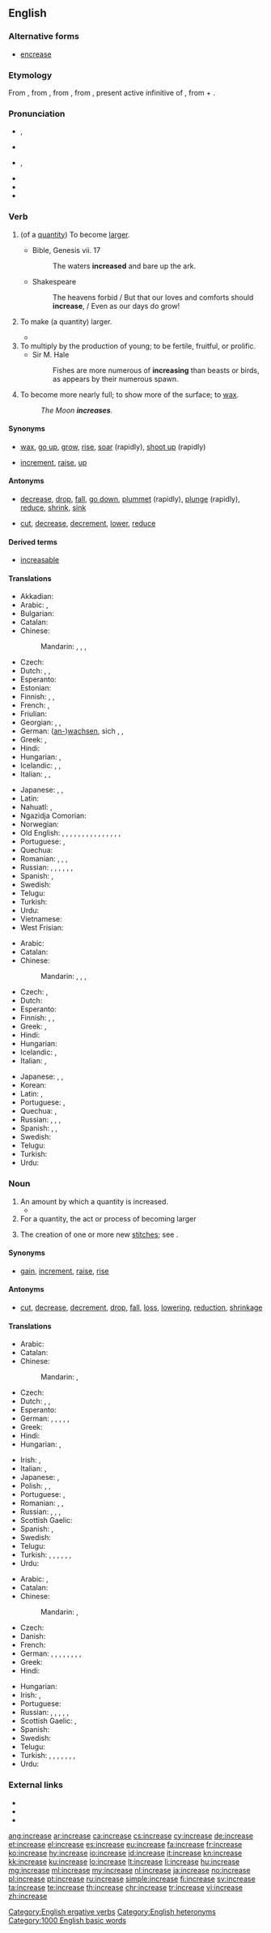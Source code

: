 ==English==

===Alternative forms===
* [[encrease]]

===Etymology===
From {{etyl|enm|en}} {{m|enm|increase}}, from {{etyl|xno|en}} {{term|encreistre|lang=fro}}, from {{etyl|fro|en}}, from {{etyl|la|en}} {{term|lang=la|increscere||increase}}, present active infinitive of {{m|la|increscō}}, from {{term|lang=la|in||in, on}} + {{m|la|crescō||grow}}.

===Pronunciation===
* {{sense|verb}} {{enPR|ĭnkrēsʹ}}, {{IPA|/ɪnˈkɹiːs/|lang=en}}
* {{audio|en-us-increase-verb.ogg|Audio (US)|lang=en}}
* {{sense|noun}} {{enPR|ĭnʹkrēs}}, {{IPA|/ˈɪnkɹiːs/|lang=en}}
* {{audio|en-us-increase-noun.ogg|Audio (US)|lang=en}}
* {{rhymes|iːs|lang=en}}
* {{hyphenation|in|crease|lang=en}}

===Verb===
{{en-verb|increas}}

# {{context|intransitive|lang=en}} (of a [[quantity]]) To become [[large]]r.
#* Bible, Genesis vii. 17
#*: The waters '''increased''' and bare up the ark.
#* Shakespeare
#*: The heavens forbid / But that our loves and comforts should '''increase''', / Even as our days do grow!
# {{context|transitive|lang=en}} To make (a quantity) larger.
#* {{quote-magazine|year=2013|month=July-August|author=[http://www.americanscientist.org/authors/detail/fenella-saunders Fenella Saunders]|magazine={{w|American Scientist}}
|title=[http://www.americanscientist.org/issues/pub/2013/4/tiny-lenses-see-the-big-picture Tiny Lenses See the Big Picture]
|passage=The single-imaging optic of the mammalian eye offers some distinct visual advantages. Such lenses can take in photons from a wide range of angles, '''increasing''' light sensitivity. They also have high spatial resolution, resolving incoming images in minute detail.}}
# To multiply by the production of young; to be fertile, fruitful, or prolific.
#* Sir M. Hale
#*: Fishes are more numerous of '''increasing''' than beasts or birds, as appears by their numerous spawn.
# {{context|astronomy|intransitive|lang=en}} To become more nearly full; to show more of the surface; to [[wax]].
#: ''The Moon '''increases'''.''

====Synonyms====
* {{sense|become larger}} [[wax]], [[go up]], [[grow]], [[rise]], [[soar]] (rapidly), [[shoot up]] (rapidly)
* {{sense|make larger}} [[increment]], [[raise]], {{qualifier|informal}} [[up]]

====Antonyms====
* {{sense|become larger}} [[decrease]], [[drop]], [[fall]], [[go down]], [[plummet]] (rapidly), [[plunge]] (rapidly), [[reduce]], [[shrink]], [[sink]]
* {{sense|make larger}} [[cut]], [[decrease]], [[decrement]], [[lower]], [[reduce]]

====Derived terms====
* [[increasable]]

====Translations====
{{trans-top|become larger}}
* Akkadian: {{t|akk|𒈨𒌍|tr=miādu, ḪI.A|sc=Xsux}}
* Arabic: {{t|ar|اِزْدَاد}}, {{t|ar|زَادَ}}
* Bulgarian: {{t+|bg|нара́ствам|sc=Cyrl}}
* Catalan: {{t+|ca|augmentar}}
* Chinese:
*: Mandarin: {{t+|cmn|增加|tr=zēngjiā|sc=Hani}}, {{t|cmn|增長|sc=Hani}}, {{t+|cmn|增长|tr=zēngzhǎng|sc=Hani}}, {{t+|cmn|增大|tr=zēngdà|sc=Hani}}
* Czech: {{t|cs|stoupat}}
* Dutch: {{t+|nl|toenemen}}, {{t+|nl|vermeerderen}}, {{t+|nl|verhogen}}
* Esperanto: {{t|eo|pliiĝi}}
* Estonian: {{t|et|kasvama}}
* Finnish: {{t+|fi|kasvaa}}, {{t+|fi|lisääntyä}}, {{t|fi|suurentua}}
* French: {{t+|fr|augmenter}}, {{t+|fr|croître}}
* Friulian: {{t|fur|cressi}}
* Georgian: {{t|ka|ზრდა}}, {{t|ka|გადიდება}}, {{t|ka|მომატება}}
* German: ([[anwachsen|an-]])[[wachsen]], sich {{t+|de|vergrößern}}, {{t+|de|steigern}}, {{t+|de|erhöhen}}
* Greek: {{t+|el|αυξάνω}}, {{t+|el|αβγατίζω}}
* Hindi: {{t|hi|बढना|tr=baṛhnā}}
* Hungarian: {{t+|hu|nő}}, {{t+|hu|növekszik}}
* Icelandic: {{t|is|ágerast}}, {{t|is|waxa}}, {{t|is|fjölga}}
* Italian: {{t+|it|aumentare}}, {{t|it|ingrossare}}, {{t+|it|crescere}}
{{trans-mid}}
* Japanese: {{t+|ja|増える|tr=ふえる, fueru}}, {{t|ja|増加する|tr=ぞうかする, zōka-suru}}, {{t|ja|増大する|tr=ぞうだいする, zōdai-suru}}
* Latin: {{t|la|augeō}}
* Nahuatl: {{t|nah|timalla}}, {{t|nah|timalloa}}
* Ngazidja Comorian: {{t|zdj|endjeza|alt=hwendjeza}}
* Norwegian: {{t+|no|øke}}
* Old English: {{t|ang|ætiecan}}, {{t|ang|eacan}}, {{t|ang|eacian}}, {{t|ang|eacnian}}, {{t|ang|gemarian}}, {{t|ang|growan}}, {{t|ang|manigfealdan}}, {{t|ang|miclian}}, {{t|ang|toæteacnian}}, {{t|ang|togeiecan}}, {{t|ang|upiernan}}, {{t|ang|wæstmian}}, {{t|ang|weaxan}}, {{t|ang|toætiecan}}, {{t|ang|strienan}}, {{t|ang|iecan}}
* Portuguese: {{t+|pt|aumentar}}, {{t+|pt|acrescentar}}
* Quechua: {{t|qu|askhayay}}
* Romanian: {{t+|ro|crește}}, {{t+|ro|mări}}, {{t+|ro|spori}}, {{t+|ro|urca}}
* Russian: {{t+|ru|возраста́ть|impf}}, {{t+|ru|возрасти́|pf}}, {{t+|ru|увели́чиваться}}, {{t+|ru|увели́читься}}, {{t+|ru|расти́|impf}}, {{t+|ru|вы́расти|pf}},
* Spanish: {{t+|es|aumentar}}, {{t+|es|incrementar}} {{qualifier|pronominal}}
* Swedish: {{t+|sv|öka}}
* Telugu: {{t+|te|పెరుగు|sc=Telu}}
* Turkish: {{t+|tr|artmak}}
* Urdu: {{t|ur|بڑھنا|tr=baṛhnā}}
* Vietnamese: {{t+|vi|tăng}}
* West Frisian: {{t|fy|waakse}}
{{trans-bottom}}

{{trans-top|make larger}}
* Arabic: {{t|ar|زَاد}}
* Catalan: {{t+|ca|augmentar}}
* Chinese:
*: Mandarin: {{t+|cmn|增加|tr=zēngjiā|sc=Hani}}, {{t|cmn|增長|sc=Hani}}, {{t+|cmn|增长|tr=zēngzhǎng|sc=Hani}}, {{t+|cmn|增大|tr=zēngdà|sc=Hani}}
* Czech: {{t+|cs|zvýšit}}, {{t+|cs|zvětšit}}
* Dutch: {{t+|nl|opvoeren}}
* Esperanto: {{t|eo|pliigi}}
* Finnish: {{t+|fi|kasvattaa}}, {{t+|fi|lisätä}}, {{t+|fi|suurentaa}}
* Greek: {{t+|el|αυξάνω}}, {{t+|el|ανεβαίνω}}
* Hindi: {{t|hi|बढाना|tr=baṛhānā}}
* Hungarian: {{t+|hu|növel}}
* Icelandic: {{t|is|auka}}, {{t|is|fjölga}}
* Italian: {{t+|it|aumentare}}, {{t+|it|incrementare}}
{{trans-mid}}
* Japanese: {{t|ja|増やす|tr=ふやす, fuyasu}}, {{t|ja|増加する|tr=ぞうかする, zōka-suru}}, {{t|ja|増大する|tr=ぞうだいする, zōdai-suru}}
* Korean: {{t|ko|증가시키다|sc=Hang}}
* Latin: {{t+|la|adiciō}}, {{t|la|accumulō}}
* Portuguese: {{t+|pt|aumentar}}, {{t+|pt|progredir}}
* Quechua: {{t|qu|askhayachiy}}, {{t|qu|achkachay}}
* Russian: {{t+|ru|увели́чивать|impf}}, {{t+|ru|увели́чить|pf}}, {{t+|ru|нара́щивать|impf}}, {{t+|ru|нарасти́ть|pf}}
* Spanish: {{t+|es|aumentar}}, {{t+|es|subir}}, {{t+|es|incrementar}}
* Swedish: {{t+|sv|öka}}
* Telugu: {{t+|te|పెంచు}}
* Turkish: {{t+|tr|arttırmak}}
* Urdu: {{t|ur|بڑھانا|tr=baṛhānā}}
{{trans-bottom}}

===Noun===
{{en-noun}}

# An amount by which a quantity is increased.
#* {{quote-magazine|year=2013|month=July-August|author=[http://www.americanscientist.org/authors/detail/philip-j-bushnell Philip J. Bushnell]
|magazine={{w|American Scientist}}|title=[http://www.americanscientist.org/issues/feature/2013/4/solvents-ethanol-car-crashes-amp-tolerance Solvents, Ethanol, Car Crashes & Tolerance]
|passage=Surprisingly, this analysis revealed that acute exposure to solvent vapors at concentrations below those associated with long-term effects appears to increase the risk of a fatal automobile accident. Furthermore, this '''increase''' in risk is comparable to the risk of death from leukemia after long-term exposure to benzene, another solvent, which has the well-known property of causing this type of cancer.}}
# For a quantity, the act or process of becoming larger
# {{context|knitting|lang=en}} The creation of one or more new [[stitch]]es; see {{w|Increase (knitting)}}.

====Synonyms====
* {{sense|amount by which a quantity is increased}} [[gain]], [[increment]], {{qualifier|US, said of pay}} [[raise]], [[rise]]

====Antonyms====
* {{sense|amount by which a quantity is increased}} [[cut]], [[decrease]], [[decrement]], [[drop]], [[fall]], [[loss]], [[lowering]], [[reduction]], [[shrinkage]]

====Translations====
{{trans-top|increased amount}}
* Arabic: {{t|ar|زِيَادَة}}
* Catalan: {{t+|ca|augment|m}}
* Chinese:
*: Mandarin: {{t+|cmn|增加|tr=zēngjiā|sc=Hani}}, {{t+|cmn|增大|tr=zēngdà|sc=Hani}}
* Czech: {{t+|cs|zvýšení}}
* Dutch: {{t+|nl|toename}}, {{t+|nl|stijging}}, {{t|nl|vermeerdering}}
* Esperanto: {{t|eo|plimultiĝo}}
* German: {{t+|de|Erhöhung|f}}, {{t+|de|Steigerung|f}}, {{t+|de|Vergrößerung|f}}, {{t+|de|Zunahme|f}}, {{t+|de|Anstieg|m}}, {{t+|de|Wachstum|n}}
* Greek: {{t+|el|αύξηση|f}}
* Hindi: {{t|hi|बढाई|f|tr=baṛhāī|sc=Deva}}
* Hungarian: {{t|hu|növekmény}}, {{t+|hu|növekedés}}
{{trans-mid}}
* Irish: {{t|ga|breis|f}}, {{t|ga|fuilleamh|m}}
* Italian: {{t+|it|aggravio|m}}, {{t+|it|aumento|m}}
* Japanese: {{t+|ja|増加|tr=ぞうか, zōka}}, {{t+|ja|増大|tr=ぞうだい, zōdai}}
* Polish: {{t+|pl|wzrost|m}}, {{t+|pl|zwiększenie|n}}, {{t+|pl|przyrost|m}}
* Portuguese: {{t+|pt|acréscimo|m}}, {{t+|pt|aumento|m}}
* Romanian: {{t+|ro|creștere|f}}, {{t+|ro|sporire|f}}, {{t+|ro|mărire|f}}
* Russian: {{t+|ru|увеличе́ние|n}}, {{t+|ru|рост|m}}, {{t+|ru|приро́ст|m}}, {{t+|ru|прибавле́ние|n}}
* Scottish Gaelic: {{t|gd|àrdachadh|m}}
* Spanish: {{t+|es|incremento}} {{qualifier|mathematics}}, {{t+|es|aumento|m}}
* Swedish: {{t+|sv|ökning|c}}
* Telugu: {{t+|te|పెంపు|sc=Telu}}
* Turkish: {{t+|tr|artmak}}, {{t+|tr|büyümek}}, {{t+|tr|çoğalmak}}, {{t+|tr|gelişmek}}, {{t+|tr|kâr etmek}}, {{t+|tr|yükselmek}}, {{t+|tr|fazlalaşmak}}
* Urdu: {{t|ur|بڑھاْی|f|tr=baṛhāī|sc=ur-Arab}}
{{trans-bottom}}

{{trans-top|act of becoming larger}}
* Arabic: {{t|ar|اِرْتِفَاع|m}}, {{t|ar|اِزْدِيَاد|m}}
* Catalan: {{t+|ca|augment|m}}
* Chinese:
*: Mandarin: {{t+|cmn|增加|tr=zēngjiā|sc=Hani}}, {{t+|cmn|增大|tr=zēngdà|sc=Hani}}
* Czech: {{t+|cs|zvýšení}}
* Danish: {{t|da|stigning|c}}
* French: {{t+|fr|augmentation|f}}
* German: {{t|de|Ansteigen|n}}, {{t+|de|Anstieg|m}}, {{t|de|Anwachsen|n}}, {{t+|de|Erhöhung|f}}, {{t+|de|Steigen|n}}, {{t+|de|Steigern|n}}, {{t|de|Vergrößern|n}}, {{t+|de|Wachsen|n}}, {{t+|de|Zunahme|f}}
* Greek: {{t+|el|αύξηση|f}}
* Hindi: {{t|hi|बढाई|f|tr=baṛhāī|sc=Deva}}
{{trans-mid}}
* Hungarian: {{t+|hu|növekedés}}
* Irish: {{t|ga|breisiú|m}}, {{t|ga|fuilleamh|m}}
* Portuguese: {{t+|pt|aumento|m}}
* Russian: {{t+|ru|увеличе́ние|n}}, {{t+|ru|рост|m}}, {{t+|ru|возраста́ние|n}}, {{t+|ru|разраста́ние|n}}, {{t+|ru|прибавле́ние|n}}, {{t+|ru|приро́ст|m}}
* Scottish Gaelic: {{t|gd|piseach|m}}, {{t|gd|àrdachadh|m}}
* Spanish: {{t+|es|aumento|m}}
* Swedish: {{t+|sv|ökning|c}}
* Telugu: {{t+|te|పెంపు|sc=Telu}}
* Turkish: {{t+|tr|artış}}, {{t+|tr|artma}}, {{t+|tr|büyüme}}, {{t+|tr|çoğalma}}, {{t+|tr|gelişme}}, {{t+|tr|kâr}}, {{t+|tr|yükselme}}, {{t+|tr|fazlalaşma}}
* Urdu: {{t|ur|بڑھاْی|f|tr=baṛhāī|sc=ur-Arab}}
{{trans-bottom}}

===External links===
* {{R:Webster 1913}}
* {{R:Century 1911}}
* {{R:OneLook}}

[[Category:English ergative verbs]]
[[Category:English heteronyms]]

[[Category:1000 English basic words]]

[[ang:increase]]
[[ar:increase]]
[[ca:increase]]
[[cs:increase]]
[[cy:increase]]
[[de:increase]]
[[et:increase]]
[[el:increase]]
[[es:increase]]
[[eu:increase]]
[[fa:increase]]
[[fr:increase]]
[[ko:increase]]
[[hy:increase]]
[[io:increase]]
[[id:increase]]
[[it:increase]]
[[kn:increase]]
[[kk:increase]]
[[ku:increase]]
[[lo:increase]]
[[lt:increase]]
[[li:increase]]
[[hu:increase]]
[[mg:increase]]
[[ml:increase]]
[[my:increase]]
[[nl:increase]]
[[ja:increase]]
[[no:increase]]
[[pl:increase]]
[[pt:increase]]
[[ru:increase]]
[[simple:increase]]
[[fi:increase]]
[[sv:increase]]
[[ta:increase]]
[[te:increase]]
[[th:increase]]
[[chr:increase]]
[[tr:increase]]
[[vi:increase]]
[[zh:increase]]
